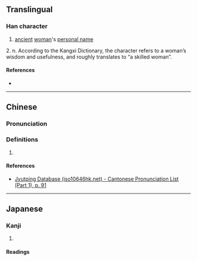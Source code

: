 {{character info}}
==Translingual==

===Han character===
{{Han char|rn=38|rad=女|as=03|sn=6|four=54014|canj=KIV|ids=⿺丸女}}

# [[ancient]] [[woman]]'s [[personal name]]
2. n. According to the Kangxi Dictionary, the character refers to a woman’s wisdom and usefulness, and roughly translates to “a skilled woman”. 
====References====
* {{Han ref|kx=0255.160|dkj=06055|dj=0519.010|hdz=21027.020|uh=597F|ud=22911|bh=C9D2|bd=51666}}

----

==Chinese==
{{zh-forms}}

===Pronunciation===
{{zh-pron
|m=fàn
|c=faan3
|cat=
}}

===Definitions===
{{zh-hanzi}}

# {{rfdef|zh}}

====References====
* [http://www.iso10646hk.net/jp/document/download.jsp Jyutping Database (iso10646hk.net) - Cantonese Pronunciation List (Part 1), p. 91]

----

==Japanese==

===Kanji===
{{ja-kanji|grade=|rs=女03}}

# {{rfdef|ja|sort=女03}}

====Readings====
{{ja-readings|on=[[がん]] (gan)|kun=}}
